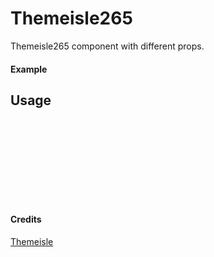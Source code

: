 
<Meta of={Themeisle265} title="Themeisle/Themeisle265" />

# Themeisle265

Themeisle265 component with different props.

#### Example

<Canvas of={Themeisle265.Primary} />

## Usage

```ts
import { Themeisle265 } from "yadl-ui";

const Example = () => {
  return (
      <Themeisle265 />
  );
};

export default Example;
```

#### Credits
[Themeisle](https://themeisle.com/illustrations/)
